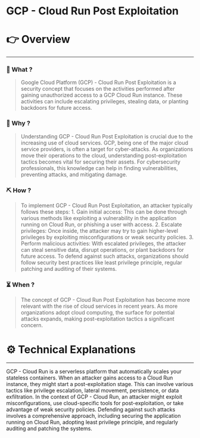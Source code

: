 # GCP - Cloud Run Post Exploitation


# 👉 Overview

---

### 👀 What ?

> Google Cloud Platform (GCP) - Cloud Run Post Exploitation is a security concept that focuses on the activities performed after gaining unauthorized access to a GCP Cloud Run instance. These activities can include escalating privileges, stealing data, or planting backdoors for future access.
> 

### 🧐 Why ?

> Understanding GCP - Cloud Run Post Exploitation is crucial due to the increasing use of cloud services. GCP, being one of the major cloud service providers, is often a target for cyber-attacks. As organizations move their operations to the cloud, understanding post-exploitation tactics becomes vital for securing their assets. For cybersecurity professionals, this knowledge can help in finding vulnerabilities, preventing attacks, and mitigating damage.
> 

### ⛏️ How ?

> To implement GCP - Cloud Run Post Exploitation, an attacker typically follows these steps: 1. Gain initial access: This can be done through various methods like exploiting a vulnerability in the application running on Cloud Run, or phishing a user with access. 2. Escalate privileges: Once inside, the attacker may try to gain higher-level privileges by exploiting misconfigurations or weak security policies. 3. Perform malicious activities: With escalated privileges, the attacker can steal sensitive data, disrupt operations, or plant backdoors for future access. To defend against such attacks, organizations should follow security best practices like least privilege principle, regular patching and auditing of their systems.
> 

### ⏳ When ?

> The concept of GCP - Cloud Run Post Exploitation has become more relevant with the rise of cloud services in recent years. As more organizations adopt cloud computing, the surface for potential attacks expands, making post-exploitation tactics a significant concern.
> 

# ⚙️ Technical Explanations

---

GCP - Cloud Run is a serverless platform that automatically scales your stateless containers. When an attacker gains access to a Cloud Run instance, they might start a post-exploitation stage. This can involve various tactics like privilege escalation, lateral movement, persistence, or data exfiltration. In the context of GCP - Cloud Run, an attacker might exploit misconfigurations, use cloud-specific tools for post-exploitation, or take advantage of weak security policies. Defending against such attacks involves a comprehensive approach, including securing the application running on Cloud Run, adopting least privilege principle, and regularly auditing and patching the systems.
